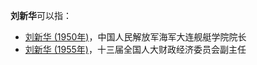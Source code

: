'''刘新华'''可以指：
* [[刘新华_(1950年)|刘新华 (1950年)]]，中国人民解放军海军大连舰艇学院院长
* [[刘新华_(1955年)|刘新华 (1955年)]]，十三届全国人大财政经济委员会副主任

{{disambig}}